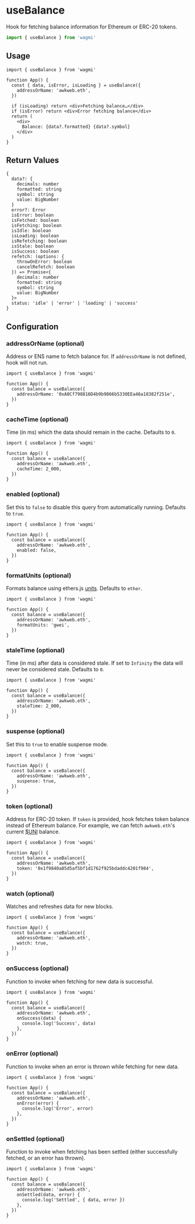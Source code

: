 # useBalance

Hook for fetching balance information for Ethereum or ERC-20 tokens.

```ts
import { useBalance } from 'wagmi'
```

## Usage

```tsx
import { useBalance } from 'wagmi'

function App() {
  const { data, isError, isLoading } = useBalance({
    addressOrName: 'awkweb.eth',
  })

  if (isLoading) return <div>Fetching balance…</div>
  if (isError) return <div>Error fetching balance</div>
  return (
    <div>
      Balance: {data?.formatted} {data?.symbol}
    </div>
  )
}
```

## Return Values

```tsx
{
  data?: {
    decimals: number
    formatted: string
    symbol: string
    value: BigNumber
  }
  error?: Error
  isError: boolean
  isFetched: boolean
  isFetching: boolean
  isIdle: boolean
  isLoading: boolean
  isRefetching: boolean
  isStale: boolean
  isSuccess: boolean
  refetch: (options: {
    throwOnError: boolean
    cancelRefetch: boolean
  }) => Promise<{
    decimals: number
    formatted: string
    symbol: string
    value: BigNumber
  }>
  status: 'idle' | 'error' | 'loading' | 'success'
}
```

## Configuration

### addressOrName (optional)

Address or ENS name to fetch balance for. If `addressOrName` is not defined, hook will not run.

```tsx {5}
import { useBalance } from 'wagmi'

function App() {
  const balance = useBalance({
    addressOrName: '0xA0Cf798816D4b9b9866b5330EEa46a18382f251e',
  })
}
```

### cacheTime (optional)

Time (in ms) which the data should remain in the cache. Defaults to `0`.

```tsx {6}
import { useBalance } from 'wagmi'

function App() {
  const balance = useBalance({
    addressOrName: 'awkweb.eth',
    cacheTime: 2_000,
  })
}
```

### enabled (optional)

Set this to `false` to disable this query from automatically running. Defaults to `true`.

```tsx {6}
import { useBalance } from 'wagmi'

function App() {
  const balance = useBalance({
    addressOrName: 'awkweb.eth',
    enabled: false,
  })
}
```

### formatUnits (optional)

Formats balance using ethers.js [units](https://docs.ethers.io/v5/api/utils/display-logic/#display-logic--units). Defaults to `ether`.

```tsx {6}
import { useBalance } from 'wagmi'

function App() {
  const balance = useBalance({
    addressOrName: 'awkweb.eth',
    formatUnits: 'gwei',
  })
}
```

### staleTime (optional)

Time (in ms) after data is considered stale. If set to `Infinity` the data will never be considered stale. Defaults to `0`.

```tsx {6}
import { useBalance } from 'wagmi'

function App() {
  const balance = useBalance({
    addressOrName: 'awkweb.eth',
    staleTime: 2_000,
  })
}
```

### suspense (optional)

Set this to `true` to enable suspense mode.

```tsx {6}
import { useBalance } from 'wagmi'

function App() {
  const balance = useBalance({
    addressOrName: 'awkweb.eth',
    suspense: true,
  })
}
```

### token (optional)

Address for ERC-20 token. If `token` is provided, hook fetches token balance instead of Ethereum balance. For example, we can fetch `awkweb.eth`'s current [$UNI](https://etherscan.io/address/0x1f9840a85d5af5bf1d1762f925bdaddc4201f984) balance.

```tsx {6}
import { useBalance } from 'wagmi'

function App() {
  const balance = useBalance({
    addressOrName: 'awkweb.eth',
    token: '0x1f9840a85d5af5bf1d1762f925bdaddc4201f984',
  })
}
```

### watch (optional)

Watches and refreshes data for new blocks.

```tsx {6}
import { useBalance } from 'wagmi'

function App() {
  const balance = useBalance({
    addressOrName: 'awkweb.eth',
    watch: true,
  })
}
```

### onSuccess (optional)

Function to invoke when fetching for new data is successful.

```tsx {6-8}
import { useBalance } from 'wagmi'

function App() {
  const balance = useBalance({
    addressOrName: 'awkweb.eth',
    onSuccess(data) {
      console.log('Success', data)
    },
  })
}
```

### onError (optional)

Function to invoke when an error is thrown while fetching for new data.

```tsx {6-8}
import { useBalance } from 'wagmi'

function App() {
  const balance = useBalance({
    addressOrName: 'awkweb.eth',
    onError(error) {
      console.log('Error', error)
    },
  })
}
```

### onSettled (optional)

Function to invoke when fetching has been settled (either successfully fetched, or an error has thrown).

```tsx {6-8}
import { useBalance } from 'wagmi'

function App() {
  const balance = useBalance({
    addressOrName: 'awkweb.eth',
    onSettled(data, error) {
      console.log('Settled', { data, error })
    },
  })
}
```

